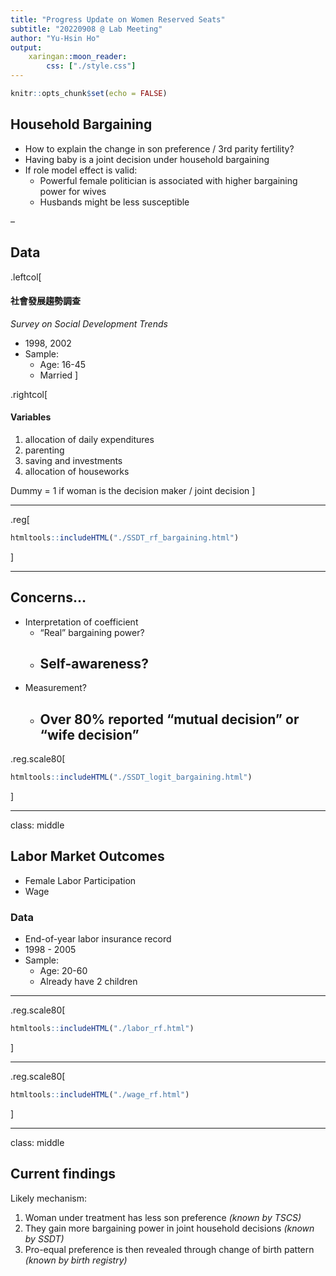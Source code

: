 ```yaml
---
title: "Progress Update on Women Reserved Seats"
subtitle: "20220908 @ Lab Meeting"
author: "Yu-Hsin Ho"
output:
    xaringan::moon_reader:
        css: ["./style.css"]
---
```


```r
knitr::opts_chunk$set(echo = FALSE)
```

## Household Bargaining

- How to explain the change in son preference / 3rd parity fertility?
- Having baby is a joint decision under household bargaining
- If role model effect is valid:
    - Powerful female politician is associated with higher bargaining power for wives
    - Husbands might be less susceptible

--

## Data

.leftcol[

#### 社會發展趨勢調查

*Survey on Social Development Trends*

- 1998, 2002
- Sample:
    - Age: 16-45
    - Married
]

.rightcol[

#### Variables

1. allocation of daily expenditures
2. parenting
3. saving and investments
4. allocation of houseworks

Dummy = 1 if woman is the decision maker / joint decision
]

---

.reg[
```r
htmltools::includeHTML("./SSDT_rf_bargaining.html")
```
]

---

## Concerns...

- Interpretation of coefficient
    - "Real" bargaining power?
    - Self-awareness?
--
- Measurement?
    - Over 80% reported "mutual decision" or "wife decision"
---

.reg.scale80[
```r
htmltools::includeHTML("./SSDT_logit_bargaining.html")
```
]

---

class: middle

## Labor Market Outcomes

- Female Labor Participation
- Wage

### Data

- End-of-year labor insurance record
- 1998 - 2005
- Sample:
    - Age: 20-60
    - Already have 2 children


---

.reg.scale80[
```r
htmltools::includeHTML("./labor_rf.html")
```
]

---

.reg.scale80[
```r
htmltools::includeHTML("./wage_rf.html")
```
]

---

class: middle

## Current findings

Likely mechanism:

  1. Woman under treatment has less son preference *(known by TSCS)*
  2. They gain more bargaining power in joint household decisions *(known by SSDT)*
  3. Pro-equal preference is then revealed through change of birth pattern *(known by birth registry)*

